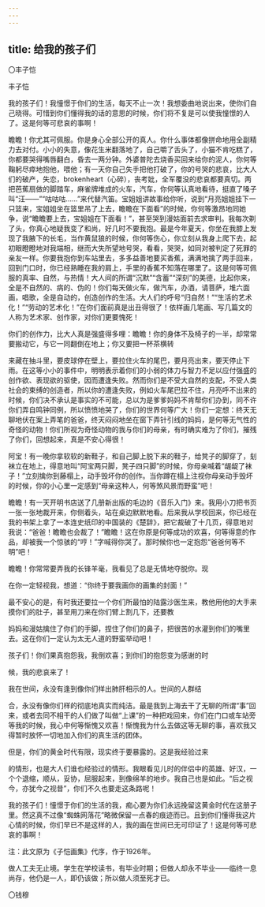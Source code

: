 ```yaml
---
---
---
```

title: 给我的孩子们
---



〇丰子恺

丰子恺

我的孩子们！我憧憬于你们的生活，每天不止一次！我想委曲地说出来，使你们自己晓得。可惜到你们懂得我的话的意思的时候，你们将不复是可以使我憧憬的人了。这是何等可悲哀的事啊！

瞻瞻！你尤其可佩服。你是身心全部公开的真人。你什么事体都像拼命地用全副精力去对付。小小的失意，像花生米翻落地了，自己嚼了舌头了，小猫不肯吃糕了，你都要哭得嘴唇翻白，昏去一两分钟。外婆普陀去烧香买回来给你的泥人，你何等鞠躬尽瘁地抱他，喂他；有一天你自己失手把他打破了，你的号哭的悲哀，比大人们的破产，失恋，brokenheart（心碎），丧考妣，全军覆没的悲哀都要真切。两把芭蕉扇做的脚踏车，麻雀牌堆成的火车，汽车，你何等认真地看待，挺直了嗓子叫“汪——”“咕咕咕……”来代替汽笛。宝姐姐讲故事给你听，说到“月亮姐姐挂下一只篮来，宝姐姐坐在篮里吊了上去，瞻瞻在下面看”的时候，你何等激昂地同她争，说“瞻瞻要上去，宝姐姐在下面看！”，甚至哭到漫姑面前去求审判。我每次剃了头，你真心地疑我变了和尚，好几时不要我抱。最是今年夏天，你坐在我膝上发现了我腋下的长毛，当作黄鼠狼的时候，你何等伤心，你立刻从我身上爬下去，起初眼瞪瞪地对我端相，继而大失所望地号哭，看看，哭哭，如同对被判定了死罪的亲友一样。你要我抱你到车站里去，多多益善地要买香蕉，满满地擒了两手回来，回到门口时，你已经熟睡在我的肩上，手里的香蕉不知落在哪里了。这是何等可佩服的真率、自然，与热情！大人间的所谓“沉默”“含蓄”“深刻”的美德，比起你来，全是不自然的、病的、伪的！你们每天做火车，做汽车，办酒，请菩萨，堆六面画，唱歌，全是自动的，创造创作的生活。大人们的呼号“归自然！”“生活的艺术化！”“劳动的艺术化！”在你们面前真是出丑得很了！依样画几笔画、写几篇文的人称为艺术家、创作家，对你们更要愧死！

你们的创作力，比大人真是强盛得多哩：瞻瞻！你的身体不及椅子的一半，却常常要搬动它，与它一同翻倒在地上；你又要把一杯茶横转

来藏在抽斗里，要皮球停在壁上，要拉住火车的尾巴，要月亮出来，要天停止下雨。在这等小小的事件中，明明表示着你们的小弱的体力与智力不足以应付强盛的创作欲、表现欲的驱使，因而遭逢失败。然而你们是不受大自然的支配，不受人类社会的束缚的创造者，所以你的遭逢失败，例如火车尾巴拉不住，月亮呼不出来的时候，你们决不承认是事实的不可能，总以为是爹爹妈妈不肯帮你们办到，同不许你们弄自鸣钟同例，所以愤愤地哭了，你们的世界何等广大！你们一定想：终天无聊地伏在案上弄笔的爸爸，终天闷闷地坐在窗下弄针引线的妈妈，是何等无气性的奇怪的动物！你们所视为奇怪动物的我与你们的母亲，有时确实难为了你们，摧残了你们，回想起来，真是不安心得很！

阿宝！有一晚你拿软软的新鞋子，和自己脚上脱下来的鞋子，给凳子的脚穿了，刬袜立在地上，得意地叫“阿宝两只脚，凳子四只脚”的时候，你母亲喊着“龌龊了袜子！”立刻擒你到藤榻上，动手毁坏你的创作。当你蹲在榻上注视你母亲动手毁坏的时候，你的小心里一定感到“母亲这种人，何等煞风景而野蛮”吧！

瞻瞻！有一天开明书店送了几册新出版的毛边的《音乐入门》来。我用小刀把书页一张一张地裁开来，你侧着头，站在桌边默默地看。后来我从学校回来，你已经在我的书架上拿了一本连史纸印的中国装的《楚辞》，把它裁破了十几页，得意地对我说：“爸爸！瞻瞻也会裁了！”瞻瞻！这在你原是何等成功的欢喜，何等得意的作品，却被我一个惊骇的“哼！”字喊得你哭了。那时候你也一定抱怨“爸爸何等不明”吧！

瞻瞻！你常常要弄我的长锋羊毫，我看见了总是无情地夺脱你。现

在你一定轻视我，想道：“你终于要我画你的画集的封面！”

最不安心的是，有时我还要拉一个你们所最怕的陆露沙医生来，教他用他的大手来摸你们的肚子，甚至用刀来在你们臂上割几下，还要教

妈妈和漫姑擒住了你们的手脚，捏住了你们的鼻子，把很苦的水灌到你们的嘴里去。这在你们一定认为太无人道的野蛮举动吧！

孩子们！你们果真抱怨我，我倒欢喜；到你们的抱怨变为感谢的时

候，我的悲哀来了！

我在世间，永没有逢到像你们样出肺肝相示的人。世间的人群结

合，永没有像你们样的彻底地真实而纯洁。最是我到上海去干了无聊的所谓“事”回来，或者去同不相干的人们做了叫做“上课”的一种把戏回来，你们在门口或车站旁等我的时候，我心中何等惭愧又欢喜！惭愧我为什么去做这等无聊的事，喜欢我又得暂时放怀一切地加入你们的真生活的团体。

但是，你们的黄金时代有限，现实终于要暴露的。这是我经验过来

的情形，也是大人们谁也经验过的情形。我眼看见儿时的伴侣中的英雄、好汉，一个个退缩，顺从，妥协，屈服起来，到像绵羊的地步。我自己也是如此。“后之视今，亦犹今之视昔”，你们不久也要走这条路呢！

我的孩子们！憧憬于你们的生活的我，痴心要为你们永远挽留这黄金时代在这册子里。然这真不过像“蜘蛛网落花”略微保留一点春的痕迹而已。且到你们懂得我这片心情的时候，你们早已不是这样的人，我的画在世间已无可印证了！这是何等可悲哀的事啊！

注：此文原为《子恺画集》代序，作于1926年。

做人工夫无止境。学生在学校读书，有毕业时期；但做人却永不毕业——临终一息尚存，他仍是一人，即仍该做；所以做人须至死才已。

〇钱穆